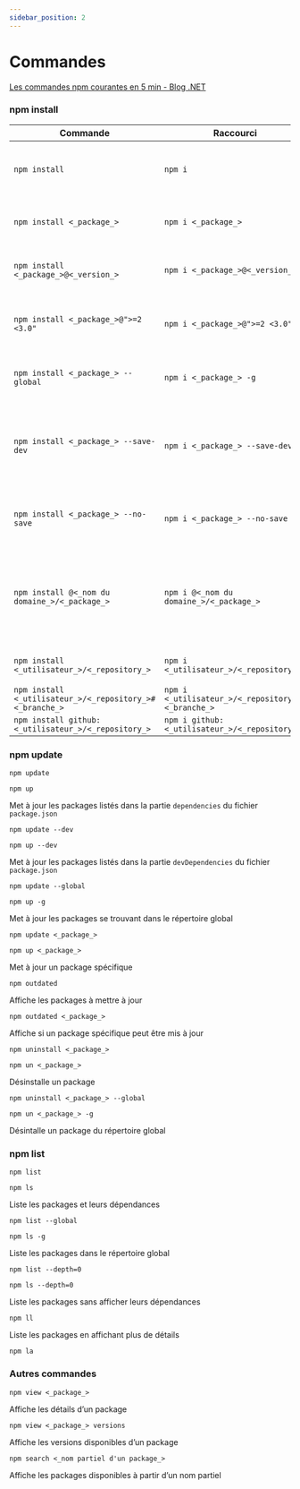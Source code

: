 ```yaml
---
sidebar_position: 2
---
```


# Commandes

[Les commandes npm courantes en 5 min - Blog .NET](https://cdiese.fr/commandes-npm/)

### npm install

| Commande | Raccourci | Action |
|----------|-----------|--------|
| `npm install` | `npm i` | Installe les packages indiqués dans le fichier `package.json` |
| `npm install <_package_>` | `npm i <_package_>` | Installe la dernière version d’un package |
| `npm install <_package_>@<_version_>` | `npm i <_package_>@<_version_>` | Installe une version particulière d’un package |
| `npm install <_package_>@">=2 <3.0"` | `npm i <_package_>@">=2 <3.0"` | Installe un package en précisant des conditions sur la version |
| `npm install <_package_> --global` | `npm i <_package_> -g` | Installe un package dans le répertoire global |
| `npm install <_package_> --save-dev` | `npm i <_package_> --save-dev` | Installe un package et indique ce package dans la partie `devDependencies` du fichier `package.json` |
| `npm install <_package_> --no-save` | `npm i <_package_> --no-save` | Installe un package sans le mentionner dans le fichier `package.json` |
| `npm install @<_nom du domaine_>/<_package_>` | `npm i @<_nom du domaine_>/<_package_>` | Installe un package appartenant à un domaine particulier (i.e. _scope_)<br />Par exemple: `npm install @types/jquery` |
| `npm install <_utilisateur_>/<_repository_>` | `npm i <_utilisateur_>/<_repository_>` | Installe un package à partir de GitHub |
| `npm install <_utilisateur_>/<_repository_>#<_branche_>` | `npm i <_utilisateur_>/<_repository_>#<_branche_>` | |
| `npm install github:<_utilisateur_>/<_repository_>` | `npm i github:<_utilisateur_>/<_repository_>` | |

### npm update

`npm update`

`npm up`

Met à jour les packages listés dans la partie `dependencies` du fichier `package.json`

`npm update --dev`

`npm up --dev`

Met à jour les packages listés dans la partie `devDependencies` du fichier `package.json`

`npm update --global`

`npm up -g`

Met à jour les packages se trouvant dans le répertoire global

`npm update <_package_>`

`npm up <_package_>`

Met à jour un package spécifique

`npm outdated`

Affiche les packages à mettre à jour

`npm outdated <_package_>`

Affiche si un package spécifique peut être mis à jour

`npm uninstall <_package_>`

`npm un <_package_>`

Désinstalle un package

`npm uninstall <_package_> --global`

`npm un <_package_> -g`

Désintalle un package du répertoire global

### npm list

`npm list`

`npm ls`

Liste les packages et leurs dépendances

`npm list --global`

`npm ls -g`

Liste les packages dans le répertoire global

`npm list --depth=0`

`npm ls --depth=0`

Liste les packages sans afficher leurs dépendances

`npm ll`

Liste les packages en affichant plus de détails

`npm la`

### Autres commandes

`npm view <_package_>`

Affiche les détails d’un package

`npm view <_package_> versions`

Affiche les versions disponibles d’un package

`npm search <_nom partiel d'un package_>`

Affiche les packages disponibles à partir d’un nom partiel